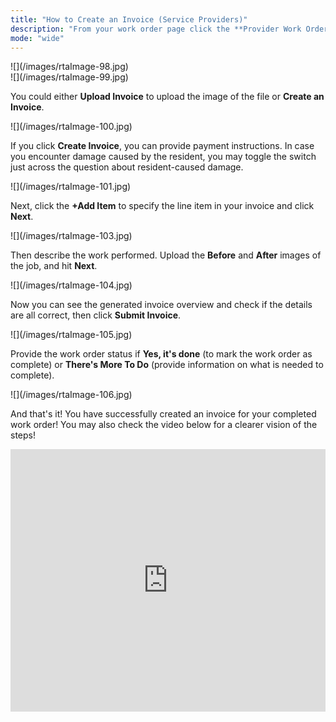 ```yaml
---
title: "How to Create an Invoice (Service Providers)"
description: "From your work order page click the **Provider Work Order Update** button located at the top right side of the page. Then select **Add Invoice**."
mode: "wide"
---
```


<Frame>
  ![](/images/rtaImage-98.jpg)
</Frame>

<br />

<Frame>
  ![](/images/rtaImage-99.jpg)
</Frame>

You could either **Upload Invoice** to upload the image of the file or **Create an Invoice**.

<Frame>
  ![](/images/rtaImage-100.jpg)
</Frame>

If you click **Create Invoice**, you can provide payment instructions. In case you encounter damage caused by the resident, you may toggle the switch just across the question about resident-caused damage.

<Frame>
  ![](/images/rtaImage-101.jpg)
</Frame>

Next, click the **\+Add Item** to specify the line item in your invoice and click **Next**.

<Frame>
  ![](/images/rtaImage-103.jpg)
</Frame>

Then describe the work performed. Upload the **Before** and **After** images of the job, and hit **Next**.

<Frame>
  ![](/images/rtaImage-104.jpg)
</Frame>

Now you can see the generated invoice overview and check if the details are all correct, then click **Submit Invoice**.

<Frame>
  ![](/images/rtaImage-105.jpg)
</Frame>

Provide the work order status if **Yes, it's done** (to mark the work order as complete) or **There's More To Do** (provide information on what is needed to complete). 

<Frame>
  ![](/images/rtaImage-106.jpg)
</Frame>

And that's it\! You have successfully created an invoice for your completed work order\! You may also check the video below for a clearer vision of the steps\!

<iframe width="100%" height="420" src="https://www.youtube.com/embed/bmP1sSpkfdw" title="How to Create an Invoice" frameborder="0" allow="accelerometer; autoplay; clipboard-write; encrypted-media; gyroscope; picture-in-picture; web-share" referrerpolicy="strict-origin-when-cross-origin" allowfullscreen />